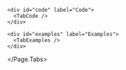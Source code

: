 

<Meta title="SUI/Components/Forms/Input" of={InputStories} />

<Unstyled>
  <Page.Tabs
    title="Input"
    subtitle="Input fields are an essential user interface design element,
providing users with the means to enter non-standardized responses."
    status="ready"
  >
    <div id="usage" label="Usage">
      <TabUsage />
    </div>

    <div id="code" label="Code">
      <TabCode />
    </div>

    <div id="examples" label="Examples">
      <TabExamples />
    </div>
  </Page.Tabs>
</Unstyled>
